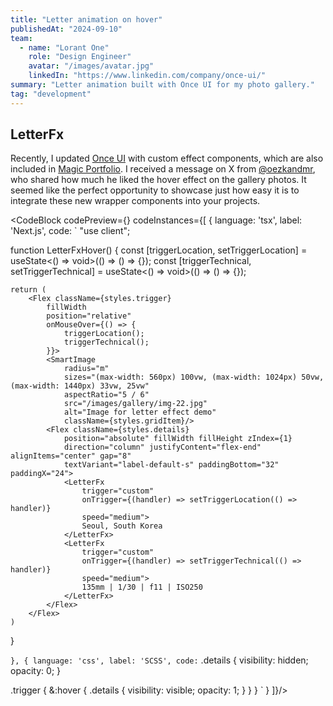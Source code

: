 ```yaml
---
title: "Letter animation on hover"
publishedAt: "2024-09-10"
team:
  - name: "Lorant One"
    role: "Design Engineer"
    avatar: "/images/avatar.jpg"
    linkedIn: "https://www.linkedin.com/company/once-ui/"
summary: "Letter animation built with Once UI for my photo gallery."
tag: "development"
---
```


## LetterFx

Recently, I updated [Once UI](https://once-ui.com/docs/revealfx) with custom effect components, which are also included in [Magic Portfolio](https://magic-portfolio.com). I received a message on X from [@oezkandmr](https://x.com/oezkandmr), who shared how much he liked the hover effect on the gallery photos. It seemed like the perfect opportunity to showcase just how easy it is to integrate these new wrapper components into your projects.

<CodeBlock
    codePreview={<LetterFxHover/>}
    codeInstances={[
        {
            language: 'tsx',
            label: 'Next.js',
            code:
`
"use client";



function LetterFxHover() {
    const [triggerLocation, setTriggerLocation] = useState<() => void>(() => () => {});
    const [triggerTechnical, setTriggerTechnical] = useState<() => void>(() => () => {});

    return (
        <Flex className={styles.trigger}
            fillWidth
            position="relative"
            onMouseOver={() => {
                triggerLocation();
                triggerTechnical();
            }}>
            <SmartImage
                radius="m"
                sizes="(max-width: 560px) 100vw, (max-width: 1024px) 50vw, (max-width: 1440px) 33vw, 25vw"
                aspectRatio="5 / 6"
                src="/images/gallery/img-22.jpg"
                alt="Image for letter effect demo"
                className={styles.gridItem}/>
            <Flex className={styles.details}
                position="absolute" fillWidth fillHeight zIndex={1}
                direction="column" justifyContent="flex-end" alignItems="center" gap="8"
                textVariant="label-default-s" paddingBottom="32" paddingX="24">
                <LetterFx
                    trigger="custom"
                    onTrigger={(handler) => setTriggerLocation(() => handler)}
                    speed="medium">
                    Seoul, South Korea
                </LetterFx>
                <LetterFx
                    trigger="custom"
                    onTrigger={(handler) => setTriggerTechnical(() => handler)}
                    speed="medium">
                    135mm | 1/30 | f11 | ISO250
                </LetterFx>
            </Flex>
        </Flex>
    )
}

`
        },
        {
            language: 'css',
            label: 'SCSS',
            code:
`
.details {
    visibility: hidden;
    opacity: 0;
}

.trigger {
    &:hover {
        .details {
            visibility: visible;
            opacity: 1;
        }
    }
}
`
        }
    ]}/>